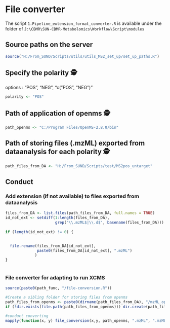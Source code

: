 # File converter

The script `1.Pipeline_extension_format_converter.R` is available under the folder of `J:\CBMR\SUN-CBMR-Metabolomics\Workflow\Script\modules` 



## Source paths on the server
```r
source("H:/From_SUND/Scripts/utils/utils_MS2_set_up/set_up_paths.R")
```



## Specify the polarity 🕵
<div class="Keats"> options : "POS", "NEG", "c("POS", "NEG")" </div>
```r
polarity <- "POS"
```

  

## Path of application of openms 🕵
```r
path_openms <- "C:/Program Files/OpenMS-2.8.0/bin"
```

  
    
    
## Path of storing files (.mzML) exported from dataanalysis for each polarity 🕵
```r
path_files_from_DA <- "H:/From_SUND/Scripts/test/MS2pos_untarget"
```

    
    




## Conduct
### Add extension (if not available) to files exported from dataanalysis
```r
files_from_DA <- list.files(path_files_from_DA, full.names = TRUE)
id_not_ext <- setdiff(1:length(files_from_DA), 
                      grep("\\.mzML$|\\.d$", basename(files_from_DA)))
    
if (length(id_not_ext) != 0) {
  

  file.rename(files_from_DA[id_not_ext],
              paste0(files_from_DA[id_not_ext], ".mzML")
             )
}
    
```

    
    
    
### File converter for adapting to run XCMS
```r
source(paste0(path_func, "/file-conversion.R"))

#Create a sibling folder for storing files from openms
path_files_from_openms <- paste0(dirname(path_files_from_DA), "/mzML_openms_MS2_", polarity)
if (!dir.exists(file.path(path_files_from_openms))) dir.create(path_files_from_openms, showWarnings = FALSE, recursive = TRUE)

#conduct converting  
mapply(function(x, y) file_conversion(x,y, path_openms, ".mzML", ".mzML"), path_files_from_openms, path_files_from_DA)
```

    
    
